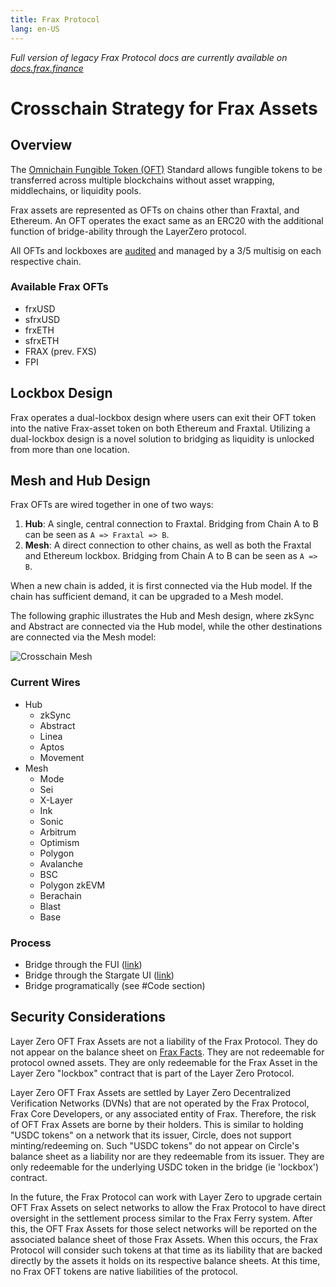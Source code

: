 ```yaml
---
title: Frax Protocol
lang: en-US
---
```



_Full version of legacy Frax Protocol docs are currently available on [docs.frax.finance](https://docs.frax.finance)_

# Crosschain Strategy for Frax Assets

## Overview

The [Omnichain Fungible Token (OFT)](https://docs.layerzero.network/v2/home/token-standards/oft-standard) Standard allows fungible tokens to be transferred across multiple blockchains without asset wrapping, middlechains, or liquidity pools.

Frax assets are represented as OFTs on chains other than Fraxtal, and Ethereum. An OFT operates the exact same as an ERC20 with the additional function of bridge-ability through the LayerZero protocol.

All OFTs and lockboxes are [audited](https://github.com/FraxFinance/LayerZero-v2-upgradeable) and managed by a 3/5 multisig on each respective chain.

### Available Frax OFTs

- frxUSD
- sfrxUSD
- frxETH
- sfrxETH
- FRAX (prev. FXS)
- FPI

## Lockbox Design

Frax operates a dual-lockbox design where users can exit their OFT token into the native Frax-asset token on both Ethereum and Fraxtal. Utilizing a dual-lockbox design is a novel solution to bridging as liquidity is unlocked from more than one location.

## Mesh and Hub Design

Frax OFTs are wired together in one of two ways:

1. **Hub**: A single, central connection to Fraxtal. Bridging from Chain A to B can be seen as `A => Fraxtal => B`.
2. **Mesh**: A direct connection to other chains, as well as both the Fraxtal and Ethereum lockbox. Bridging from Chain A to B can be seen as `A => B`.

When a new chain is added, it is first connected via the Hub model. If the chain has sufficient demand, it can be upgraded to a Mesh model.

The following graphic illustrates the Hub and Mesh design, where zkSync and Abstract are connected via the Hub model, while the other destinations are connected via the Mesh model:

![Crosschain Mesh](/images/protocol/crosschain-mesh.png)

### Current Wires

- Hub
  - zkSync
  - Abstract
  - Linea
  - Aptos
  - Movement
- Mesh
  - Mode
  - Sei
  - X-Layer
  - Ink
  - Sonic
  - Arbitrum
  - Optimism
  - Polygon
  - Avalanche
  - BSC
  - Polygon zkEVM
  - Berachain
  - Blast
  - Base

### Process

- Bridge through the FUI ([link](https://www.frax.com))
- Bridge through the Stargate UI ([link](https://stargate.finance/bridge))
- Bridge programatically (see #Code section)

## Security Considerations

Layer Zero OFT Frax Assets are not a liability of the Frax Protocol. They do not appear on the balance sheet on [Frax Facts](https://facts.frax.finance/frax/balance-sheet). They are not redeemable for protocol owned assets. They are only redeemable for the Frax Asset in the Layer Zero "lockbox" contract that is part of the Layer Zero Protocol.

Layer Zero OFT Frax Assets are settled by Layer Zero Decentralized Verification Networks (DVNs) that are not operated by the Frax Protocol, Frax Core Developers, or any associated entity of Frax. Therefore, the risk of OFT Frax Assets are borne by their holders. This is similar to holding "USDC tokens" on a network that its issuer, Circle, does not support minting/redeeming on. Such "USDC tokens" do not appear on Circle's balance sheet as a liability nor are they redeemable from its issuer. They are only redeemable for the underlying USDC token in the bridge (ie 'lockbox') contract.

In the future, the Frax Protocol can work with Layer Zero to upgrade certain OFT Frax Assets on select networks to allow the Frax Protocol to have direct oversight in the settlement process similar to the Frax Ferry system. After this, the OFT Frax Assets for those select networks will be reported on the associated balance sheet of those Frax Assets. When this occurs, the Frax Protocol will consider such tokens at that time as its liability that are backed directly by the assets it holds on its respective balance sheets. At this time, no Frax OFT tokens are native liabilities of the protocol.
